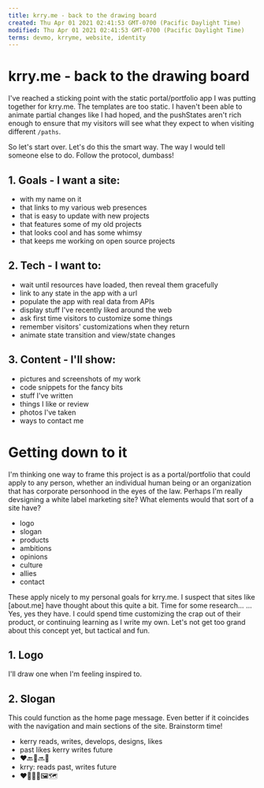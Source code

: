 ```yaml
---
title: krry.me - back to the drawing board
created: Thu Apr 01 2021 02:41:53 GMT-0700 (Pacific Daylight Time)
modified: Thu Apr 01 2021 02:41:53 GMT-0700 (Pacific Daylight Time)
terms: devmo, krryme, website, identity
---
```


# krry.me - back to the drawing board

I've reached a sticking point with the static portal/portfolio app I was putting together for krry.me. The templates are too static. I haven't been able to animate partial changes like I had hoped, and the pushStates aren't rich enough to ensure that my visitors will see what they expect to when visiting different `/paths`.

So let's start over. Let's do this the smart way. The way I would tell someone else to do. Follow the protocol, dumbass!

## 1. Goals - I want a site:

- with my name on it
- that links to my various web presences
- that is easy to update with new projects
- that features some of my old projects
- that looks cool and has some whimsy
- that keeps me working on open source projects

## 2. Tech - I want to:

- wait until resources have loaded, then reveal them gracefully
- link to any state in the app with a url
- populate the app with real data from APIs
- display stuff I've recently liked around the web
- ask first time visitors to customize some things
- remember visitors' customizations when they return
- animate state transition and view/state changes

## 3. Content - I'll show:

- pictures and screenshots of my work
- code snippets for the fancy bits
- stuff I've written
- things I like or review
- photos I've taken
- ways to contact me

# Getting down to it

I'm thinking one way to frame this project is as a portal/portfolio that could apply to any person, whether an individual human being or an organization that has corporate personhood in the eyes of the law. Perhaps I'm really devsigning a white label marketing site? What elements would that sort of a site have?

- logo
- slogan
- products
- ambitions
- opinions
- culture
- allies
- contact

These apply nicely to my personal goals for krry.me. I suspect that sites like [about.me] have thought about this quite a bit. Time for some research… … Yes, yes they have. I could spend time customizing the crap out of their product, or continuing learning as I write my own. Let's not get too grand about this concept yet, but tactical and fun.

## 1. Logo

I'll draw one when I'm feeling inspired to.

## 2. Slogan

This could function as the home page message. Even better if it coincides with the navigation and main sections of the site. Brainstorm time!

- kerry reads, writes, develops, designs, likes
- past likes kerry writes future
- ❤️🔙👤🔜📝
- krry: reads past, writes future
- ❤️📝👤🤖🖼🗺
